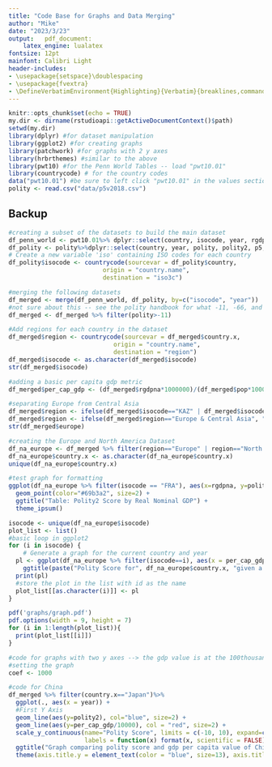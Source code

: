 ---
title: "Code Base for Graphs and Data Merging"
author: "Mike"
date: "2023/3/23"
output:   pdf_document:
    latex_engine: lualatex
fontsize: 12pt
mainfont: Calibri Light
header-includes:
- \usepackage{setspace}\doublespacing
- \usepackage{fvextra}
- \DefineVerbatimEnvironment{Highlighting}{Verbatim}{breaklines,commandchars=\\\{\}}
---

```{r setup, include=FALSE}
knitr::opts_chunk$set(echo = TRUE)
my.dir <- dirname(rstudioapi::getActiveDocumentContext()$path)
setwd(my.dir) 
library(dplyr) #for dataset manipulation
library(ggplot2) #for creating graphs
library(patchwork) #for graphs with 2 y axes
library(hrbrthemes) #similar to the above
library(pwt10) #for the Penn World Tables -- load "pwt10.01"
library(countrycode) # for the country codes
data("pwt10.01") #be sure to left click "pwt10.01" in the values section in R
polity <- read.csv("data/p5v2018.csv")
```

## Backup
```{r, include=FALSE, results='asis'}
#creating a subset of the datasets to build the main dataset
df_penn_world <- pwt10.01%>% dplyr::select(country, isocode, year, rgdpna, rgdpe, rgdpo, pop)
df_polity <- polity%>%dplyr::select(country, year, polity, polity2, p5, democ, autoc)
# Create a new variable 'iso' containing ISO codes for each country
df_polity$isocode <- countrycode(sourcevar = df_polity$country,
                          origin = "country.name",
                          destination = "iso3c")

#merging the following datasets
df_merged <- merge(df_penn_world, df_polity, by=c("isocode", "year"))
#not sure about this -- see the polity handbook for what -11, -66, and -88 mean
df_merged <- df_merged %>% filter(polity>-11)

#Add regions for each country in the dataset
df_merged$region <- countrycode(sourcevar = df_merged$country.x,
                             origin = "country.name",
                             destination = "region")
df_merged$isocode <- as.character(df_merged$isocode)
str(df_merged$isocode)

#adding a basic per capita gdp metric
df_merged$per_cap_gdp <- (df_merged$rgdpna*1000000)/(df_merged$pop*1000000)

#separating Europe from Central Asia
df_merged$region <- ifelse(df_merged$isocode=="KAZ" | df_merged$isocode=="TJK" | df_merged$isocode=="UZB" | df_merged$isocode=="TKM" | df_merged$isocode=="KGZ", "Central Asia", df_merged$region)
df_merged$region <- ifelse(df_merged$region=="Europe & Central Asia", "Europe",df_merged$region)
str(df_merged$europe)

#creating the Europe and North America Dataset
df_na_europe <- df_merged %>% filter(region=="Europe" | region=="North America")
df_na_europe$country.x <- as.character(df_na_europe$country.x)
unique(df_na_europe$country.x)

#test graph for formatting
ggplot(df_na_europe %>% filter(isocode == "FRA"), aes(x=rgdpna, y=polity)) + ylim(-10,10) +
  geom_point(color="#69b3a2", size=2) +
  ggtitle("Table: Polity2 Score by Real Nominal GDP") +
  theme_ipsum()

isocode <- unique(df_na_europe$isocode)
plot_list <- list()
#basic loop in ggplot2
for (i in isocode) {
    # Generate a graph for the current country and year
  pl <- ggplot(df_na_europe %>% filter(isocode==i), aes(x = per_cap_gdp/1000, y = polity)) + ylim(-10,10) + geom_line() + 
    ggtitle(paste("Polity Score for", df_na_europe$country.x, "given a value of real nominal per capita GDP"))
  print(pl) 
  #store the plot in the list with id as the name
  plot_list[[as.character(i)]] <- pl
}

pdf('graphs/graph.pdf')
pdf.options(width = 9, height = 7)
for (i in 1:length(plot_list)){
  print(plot_list[[i]])
}
```

```{r, include=FALSE, results='asis'}
#code for graphs with two y axes --> the gdp value is at the 100thousandth level to allow for easy comparison between polity score and gdp
#setting the graph 
coef <- 1000

#code for China
df_merged %>% filter(country.x=="Japan")%>%
  ggplot(., aes(x = year)) + 
  #First Y Axis
  geom_line(aes(y=polity2), col="blue", size=2) + 
  geom_line(aes(y=per_cap_gdp/10000), col = "red", size=2) +
  scale_y_continuous(name="Polity Score", limits = c(-10, 10), expand=c(.1,.1), sec.axis = sec_axis(~.*10000, name="GDP per capita"),
                     labels = function(x) format(x, scientific = FALSE)) + 
  ggtitle("Graph comparing polity score and gdp per capita value of China") + 
  theme(axis.title.y = element_text(color = "blue", size=13), axis.title.y.right = element_text(color = "red", size=13))
```
